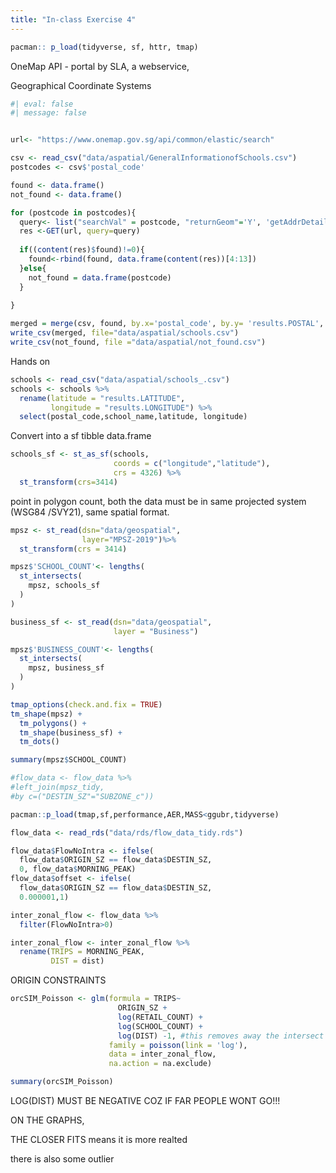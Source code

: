 ```yaml
---
title: "In-class Exercise 4"
---
```


```r
pacman:: p_load(tidyverse, sf, httr, tmap)
```

OneMap API - portal by SLA, a webservice,

Geographical Coordinate Systems

```r

#| eval: false
#| message: false


url<- "https://www.onemap.gov.sg/api/common/elastic/search"

csv <- read_csv("data/aspatial/GeneralInformationofSchools.csv")
postcodes <- csv$'postal_code'

found <- data.frame()
not_found <- data.frame()

for (postcode in postcodes){
  query<- list("searchVal" = postcode, "returnGeom"='Y', 'getAddrDetails'='Y',"pagenum"='1')
  res <-GET(url, query=query)
  
  if((content(res)$found)!=0){
    found<-rbind(found, data.frame(content(res))[4:13])
  }else{
    not_found = data.frame(postcode)
  }
  
}
```

```r
merged = merge(csv, found, by.x='postal_code', by.y= 'results.POSTAL', all = TRUE)
write_csv(merged, file="data/aspatial/schools.csv")
write_csv(not_found, file ="data/aspatial/not_found.csv")
```

Hands on

```r
schools <- read_csv("data/aspatial/schools_.csv")
schools <- schools %>%
  rename(latitude = "results.LATITUDE",
         longitude = "results.LONGITUDE") %>%
  select(postal_code,school_name,latitude, longitude)
```

Convert into a sf tibble data.frame

```r
schools_sf <- st_as_sf(schools,
                       coords = c("longitude","latitude"),
                       crs = 4326) %>%
  st_transform(crs=3414)
```

point in polygon count, both the data must be in same projected system (WSG84 /SVY21), same spatial format.

```r
mpsz <- st_read(dsn="data/geospatial",                   
                layer="MPSZ-2019")%>%   
  st_transform(crs = 3414)
```

```r
mpsz$'SCHOOL_COUNT'<- lengths(
  st_intersects(
    mpsz, schools_sf
  )
)
```

```r
business_sf <- st_read(dsn="data/geospatial",
                       layer = "Business")
```

```r
mpsz$'BUSINESS_COUNT'<- lengths(
  st_intersects(
    mpsz, business_sf
  )
)
```

```r

tmap_options(check.and.fix = TRUE)
tm_shape(mpsz) +
  tm_polygons() +
  tm_shape(business_sf) +
  tm_dots()
```

```r
summary(mpsz$SCHOOL_COUNT)
```

```r
#flow_data <- flow_data %>%
#left_join(mpsz_tidy,
#by c=("DESTIN_SZ"="SUBZONE_c"))
```

```r
pacman::p_load(tmap,sf,performance,AER,MASS<ggubr,tidyverse)
```

```r
flow_data <- read_rds("data/rds/flow_data_tidy.rds")
```

```r
flow_data$FlowNoIntra <- ifelse(
  flow_data$ORIGIN_SZ == flow_data$DESTIN_SZ,
  0, flow_data$MORNING_PEAK)
flow_data$offset <- ifelse(
  flow_data$ORIGIN_SZ == flow_data$DESTIN_SZ,
  0.000001,1)

```

```r
inter_zonal_flow <- flow_data %>%
  filter(FlowNoIntra>0)
```

```r
inter_zonal_flow <- inter_zonal_flow %>%
  rename(TRIPS = MORNING_PEAK,
         DIST = dist)
```

ORIGIN CONSTRAINTS

```r
orcSIM_Poisson <- glm(formula = TRIPS~
                        ORIGIN_SZ +
                        log(RETAIL_COUNT) +
                        log(SCHOOL_COUNT) +
                        log(DIST) -1, #this removes away the intersect since Ori constarint and destination constrain no need intersect
                      family = poisson(link = 'log'),
                      data = inter_zonal_flow,
                      na.action = na.exclude)

summary(orcSIM_Poisson)
```

LOG(DIST) MUST BE NEGATIVE COZ IF FAR PEOPLE WONT GO!!!

ON THE GRAPHS,

THE CLOSER FITS means it is more realted

there is also some outlier
